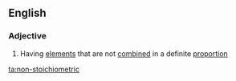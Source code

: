 ==English==

===Adjective===
{{en-adj|head=[[non]]-[[stoichiometric]]}}

# {{context|chemistry|of a compound}} Having [[element]]s that are not [[combined]] in a definite [[proportion]]

[[ta:non-stoichiometric]]